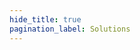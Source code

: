 ```yaml
---
hide_title: true
pagination_label: Solutions
---
```



<FeatureIcon src={react} alt="Solutions" title="Solutions" />
<LinkList
  srcList={[
    {
      title: "Download File",
      link: "/docs/react/solutions/download-file",
      src: react,
      alt: "Download File",
    },
    {
      title: "Import Image",
      link: "/docs/react/solutions/import-image",
      src: react,
      alt: "Import Image",
    },
  ]}
/>

